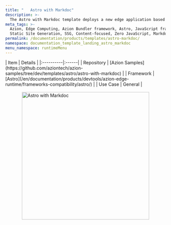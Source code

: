 ```yaml
---
title: "   Astro with Markdoc"
description: >-
  The Astro with Markdoc template deploys a new edge application based on Astro working with the experimental Markdoc integration.
meta_tags: >-
  Azion, Edge Computing, Azion Bundler framework, Astro, JavaScript frameworks,
  Static Site Generation, SSG, Content-focused, Zero JavaScript, Markdoc
permalink: /documentation/products/templates/astro-markdoc/
namespace: documentation_template_landing_astro_markdoc
menu_namespace: runtimeMenu
---
```



<div class="[&_.flex.flex-col]:!gap-4 [&_.flex.flex-col]:md:!gap-8 [&_.flex.flex-col]:2xl:!gap-16">
  <SectionBasicContent
    titleTag="h2"
    description="The Astro with Markdoc template deploys a new edge application based on Astro working with the experimental Markdoc integration. This template combines Astro's static site generation with Markdoc's powerful documentation capabilities, allowing you to create rich, interactive documentation with custom components and validation."
    buttons={[
      { label: "Deploy template", link: "https://console.azion.com/create/astro/astro-with-markdoc", outlined: false, icon: "ai ai-azion", iconPos: "left" },
      { label: "View demo", link: "https://i4pasdspx5.map.azionedge.net/", severity: "secondary" }
    ]}
  />
</div>

<div style="display: flex; gap: 1rem; align-items: center; flex-direction: row; flex-wrap: wrap;">
  <div style="flex: 1; min-width: 300px;">
    | Item | Details |
    |:----------|:------|
    | Repository | [Azion Samples](https://github.com/aziontech/azion-samples/tree/dev/templates/astro/astro-with-markdoc) |
    | Framework | [Astro](/en/documentation/products/devtools/azion-edge-runtime/frameworks-compatibility/astro/) |
    | Use Case | General |
  </div>
  <div style="display: flex; justify-content: center; align-items: center; flex: 1; min-width: 300px;">
    <img src="/assets/docs/images/uploads/template-showcase/astro/astro-markdoc.png" width="400" alt="Astro with Markdoc" style="max-width: 100%; height: auto;" />
  </div>
</div>
